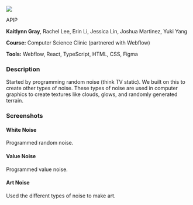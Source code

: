 :::::::::{.code-proj-body}

:::::::{.code-proj-top}

:::::{.code-proj-image}

:::{.screenshot-image}

![](assets-projects/Webflow/APIPWebflowExtFilled.png)

:::

:::::


:::::{.code-proj-info}

:::{.code-proj-title}
APIP
:::

:::{.code-proj-names}
**Kaitlynn Gray**, Rachel Lee, Erin Li, Jessica Lin, Joshua Martinez, Yuki Yang

:::

:::{.code-proj-class}
**Course:** Computer Science Clinic (partnered with Webflow)

**Tools:** Webflow, React, TypeScript, HTML, CSS, Figma

:::



:::::





:::::::

:::::::{.code-proj-bottom}



:::::{.code-proj-desc}

### Description
Started by programming random noise (think TV static). We built on this to create other types of noise. These types of noise are used in computer graphics to create textures like clouds, glows, and randomly generated terrain.

:::::


### Screenshots

:::::{.screenshots-container}

:::{.screenshot}
#### White Noise

:::{.screenshot-image}



:::

:::{.screenshot-caption}
Programmed random noise.
:::

:::

:::{.screenshot}
#### Value Noise

:::{.screenshot-image}


:::

:::{.screenshot-caption}
Programmed value noise.
:::

:::

:::{.screenshot}
#### Art Noise

:::{.screenshot-image}



:::

:::{.screenshot-caption}
Used the different types of noise to make art.
:::

:::


:::::


:::::::

:::::::::